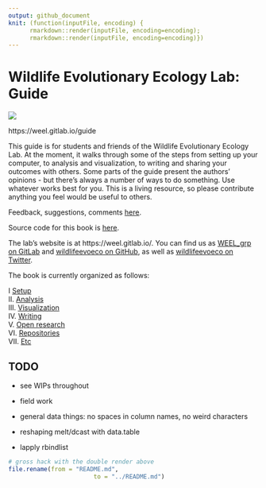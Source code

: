 ```yaml
---
output: github_document
knit: (function(inputFile, encoding) { 
      rmarkdown::render(inputFile, encoding=encoding);
      rmarkdown::render(inputFile, encoding=encoding)})
---
```



# Wildlife Evolutionary Ecology Lab: Guide

![](https://zenodo.org/badge/DOI/10.5281/zenodo.5535039.svg)

https://weel.gitlab.io/guide

This guide is for students and friends of the Wildlife Evolutionary Ecology Lab. At the moment, it walks through some of the steps from setting up your computer, to analysis and visualization, to writing and sharing your outcomes with others. Some parts of the guide present the authors’ opinions - but there’s always a number of ways to do something. Use whatever works best for you. This is a living resource, so please contribute anything you feel would be useful to others.

Feedback, suggestions, comments [here](https://gitlab.com/weel/guide/-/issues). 

Source code for this book is [here](https://gitlab.com/weel/guide). 

The lab's website is at https://weel.gitlab.io/. You can find us as
[WEEL_grp on GitLab](https://gitlab.com/WEEL_grp) and [wildlifeevoeco on GitHub](https://github.com/wildlifeevoeco/), as well as [wildlifeevoeco on Twitter](https://twitter.com/wildlifeevoeco). 


The book is currently organized as follows:

I [Setup](#setup)  
II. [Analysis](#data-science)  
III. [Visualization](#ggplot2)  
IV. [Writing](#writing)  
V. [Open research](#git)  
VI. [Repositories](#weel-universe)  
VII. [Etc](#slides)  


## TODO
* see WIPs throughout

* field work

* general data things: no spaces in column names, no weird characters
* reshaping melt/dcast with data.table
* lapply rbindlist


```r
# gross hack with the double render above
file.rename(from = "README.md",
						to = "../README.md")
```
